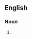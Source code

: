 {{also|vidéocassettes|video cassettes}}

==English==

===Noun===
{{head|en|noun form}}

# {{plural of|en|videocassette}}
